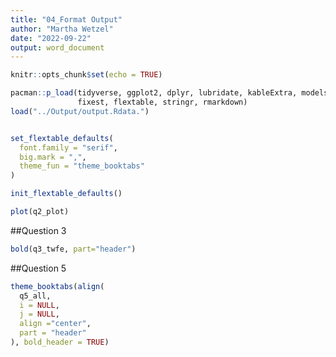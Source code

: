 ---
title: "04_Format Output"
author: "Martha Wetzel"
date: "2022-09-22"
output: word_document
---

```{r setup, include=FALSE}
knitr::opts_chunk$set(echo = TRUE)

pacman::p_load(tidyverse, ggplot2, dplyr, lubridate, kableExtra, modelsummary, 
               fixest, flextable, stringr, rmarkdown)
load("../Output/output.Rdata.")


set_flextable_defaults(
  font.family = "serif",
  big.mark = ",",
  theme_fun = "theme_booktabs"
)

init_flextable_defaults()
```


```{r q2, echo=FALSE}
plot(q2_plot)
```
##Question 3
```{r q3, echo =FALSE}


bold(q3_twfe, part="header")
```

##Question 5
```{r q5, echo =FALSE}

theme_booktabs(align(
  q5_all,
  i = NULL,
  j = NULL,
  align ="center",
  part = "header"
), bold_header = TRUE)

```




